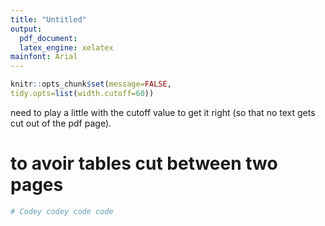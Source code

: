 ```yaml
---
title: "Untitled"
output: 
  pdf_document:
  latex_engine: xelatex
mainfont: Arial
---
```

```r
knitr::opts_chunk$set(message=FALSE,
tidy.opts=list(width.cutoff=60))
```

need to play a little with the cutoff value to get it right (so that no text gets cut out of the pdf page).

# to avoir tables cut between two pages 

\pagebreak
```r
# Codey codey code code
```

